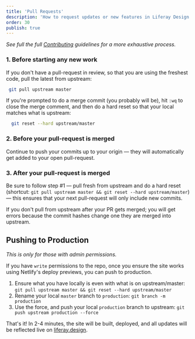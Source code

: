 ```yaml
---
title: 'Pull Requests'
description: 'How to request updates or new features in Liferay Design Handbook'
order: 30
publish: true
---
```


_See full the full [Contributing](https://github.com/liferay-design/liferay.design/blob/master/CONTRIBUTING.md#best-practices) guidelines for a more exhaustive process._

### 1. Before starting any new work

If you don't have a pull-request in review, so that you are using the freshest code, pull the latest from upstream:

```bash
 git pull upstream master
```

If you're prompted to do a merge commit (you probably will be), hit `:wq` to close the merge comment, and then do a hard reset so that your local matches what is upstream:

```bash
  git reset --hard upstream/master
```

### 2. Before your pull-request is merged

Continue to push your commits up to your origin — they will automatically get added to your open pull-request.

### 3. After your pull-request is merged

Be sure to follow step #1 — pull fresh from upstream and do a hard reset (shortcut: `git pull upstream master && git reset --hard upstream/master`) — this ensures that your next pull-request will only include new commits.

If you don't pull from upstream after your PR gets merged; you will get errors because the commit hashes change one they are merged into upstream.

## Pushing to Production

_This is only for those with admin permissions._

If you have `write` permissions to the repo, once you ensure the site works using Netlify's deploy previews, you can push to production.

1. Ensure what you have locally is even with what is on upstream/master: `git pull upstream master && git reset --hard upstream/master`
1. Rename your local `master` branch to `production`: `git branch -m production`
1. Use the force, and push your local `production` branch to upstream: `git push upstream production --force`

That's it! In 2-4 minutes, the site will be built, deployed, and all updates will be reflected live on [liferay.design](https://liferay.design).
